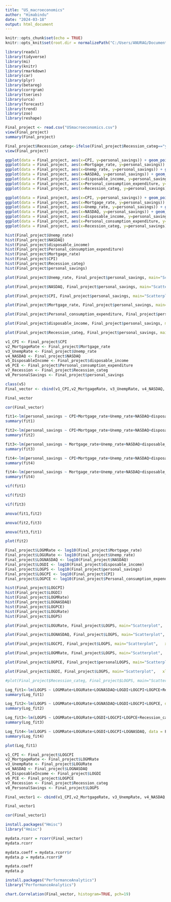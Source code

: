 ---
title: "US_macroeconomics"
author: "Himabindu"
date: "2024-03-18"
output: html_document
---

```{r setup, include=FALSE}
knitr::opts_chunk$set(echo = TRUE)
knitr::opts_knit$set(root.dir = normalizePath("C:/Users/ANURAG/Documents/Course540"))
```

```{r libraries}
library(readxl)
library(tidyverse)
library(mi)
library(knitr)
library(rmarkdown)
library(car)
library(plyr)
library(betareg)
library(corrgram)
library(tseries)
library(urca)
library(forecast)
library(trend)
library(zoo)
library(reshape)
```

```{r read the data}
Final_project <- read.csv("USmacroeconomics.csv")
view(Final_project)
summary(Final_project)
```

```{r}
Final_project$Recession_categ<-ifelse(Final_project$Recession_categ=="yes",1,0)
view(Final_project)
```


```{r graph the data}
ggplot(data = Final_project, aes(x=CPI, y=personal_savings)) + geom_point(size=2)
ggplot(data = Final_project, aes(x=Mortgage_rate, y=personal_savings)) + geom_point(size=2)
ggplot(data = Final_project, aes(x=Unemp_rate, y=personal_savings)) + geom_point(size=2)
ggplot(data = Final_project, aes(x=NASDAQ, y=personal_savings)) + geom_point(size=2)
ggplot(data = Final_project, aes(x=disposable_income, y=personal_savings)) + geom_point(size=2)
ggplot(data = Final_project, aes(x=Personal_consumption_expenditure, y=personal_savings)) + geom_point(size=2)
ggplot(data = Final_project, aes(x=Recession_categ, y=personal_savings)) + geom_point(size = 2)
```

```{r}
ggplot(data = Final_project, aes(x=CPI, y=personal_savings)) + geom_point(size=2) + geom_smooth()
ggplot(data = Final_project, aes(x=Mortgage_rate, y=personal_savings)) + geom_point(size=2) + geom_smooth()
ggplot(data = Final_project, aes(x=Unemp_rate, y=personal_savings)) + geom_point(size=2) + geom_smooth()
ggplot(data = Final_project, aes(x=NASDAQ, y=personal_savings)) + geom_point(size=2) + geom_smooth()
ggplot(data = Final_project, aes(x=disposable_income, y=personal_savings)) + geom_point(size=2) + geom_smooth()
ggplot(data = Final_project, aes(x=Personal_consumption_expenditure, y=personal_savings)) + geom_point(size=2) + geom_smooth()
ggplot(data = Final_project, aes(x=Recession_categ, y=personal_savings)) + geom_point(size = 2) +geom_smooth()
```


```{r}
hist(Final_project$Unemp_rate)
hist(Final_project$NASDAQ)
hist(Final_project$disposable_income)
hist(Final_project$Personal_consumption_expenditure)
hist(Final_project$Mortgage_rate)
hist(Final_project$CPI)
hist(Final_project$Recession_categ)
hist(Final_project$personal_savings)
```



```{r}
plot(Final_project$Unemp_rate, Final_project$personal_savings, main="Scatterplot",   xlab="unemp rate ", ylab="savings ", pch=19)

plot(Final_project$NASDAQ, Final_project$personal_savings, main="Scatterplot",   xlab="NASDAQ ", ylab="savings ", pch=19)

plot(Final_project$CPI, Final_project$personal_savings, main="Scatterplot",   xlab="CPI ", ylab="savings ", pch=19)

plot(Final_project$Mortgage_rate, Final_project$personal_savings, main="Scatterplot",   xlab="Mortgage Rate ", ylab="savings ", pch=19)

plot(Final_project$Personal_consumption_expenditure, Final_project$personal_savings, main="Scatterplot",   xlab="Personal Consumption Expediture ", ylab="savings ", pch=19)

plot(Final_project$disposable_income, Final_project$personal_savings, main="Scatterplot",   xlab="Disposable Income ", ylab="savings ", pch=19)

plot(Final_project$Recession_categ, Final_project$personal_savings, main="Scatterplot",   xlab="Recession ", ylab="savings ", pch=19)
```

```{r vectors}

v1_CPI <- Final_project$CPI
v2_MortgageRate <- Final_project$Mortgage_rate
v3_UnempRate <- Final_project$Unemp_rate
v4_NASDAQ <- Final_project$NASDAQ
v5_DisposableIncome <- Final_project$disposable_income
v6_PCE <- Final_project$Personal_consumption_expenditure
v7_Recession <- Final_project$Recession_categ
v8_PersonalSavings <- Final_project$personal_savings

class(v5)
Final_vector <- cbind(v1_CPI,v2_MortgageRate, v3_UnempRate, v4_NASDAQ, v5_DisposableIncome, v6_PCE, v7_Recession, v8_PersonalSavings )

Final_vector
```

```{r correlation matrix}
cor(Final_vector)
```

```{r linear model}
fit1<-lm(personal_savings ~ CPI+Mortgage_rate+Unemp_rate+NASDAQ+disposable_income+Personal_consumption_expenditure+Recession_categ, data = Final_project)
summary(fit1)
```

```{r linear model2}
fit2<-lm(personal_savings ~ CPI+Mortgage_rate+Unemp_rate+NASDAQ+disposable_income+Personal_consumption_expenditure, data = Final_project)
summary(fit2)
```

```{r linear model3}
fit3<-lm(personal_savings ~ Mortgage_rate+Unemp_rate+NASDAQ+disposable_income+Personal_consumption_expenditure, data = Final_project)
summary(fit3)
```
```{r}
fit4<-lm(personal_savings ~ CPI+Mortgage_rate+Unemp_rate+NASDAQ+disposable_income, data = Final_project)
summary(fit4)
```
```{r}
fit4<-lm(personal_savings ~ Mortgage_rate+Unemp_rate+NASDAQ+disposable_income+Personal_consumption_expenditure, data = Final_project)
summary(fit4)
```

```{r collinearity test}
vif(fit1)

```

```{r}
vif(fit2)
```

```{r}
vif(fit3)
```
```{r}
anova(fit1,fit2)
```

```{r}
anova(fit2,fit3)
```

```{r}
anova(fit3,fit1)
```

```{r}
plot(fit2)
```

```{r}
Final_project$LOGMRate <- log10(Final_project$Mortgage_rate)
Final_project$LOGURate <- log10(Final_project$Unemp_rate)
Final_project$LOGNASDAQ <- log10(Final_project$NASDAQ)
Final_project$LOGDI <- log10(Final_project$disposable_income)
Final_project$LOGPS <- log10(Final_project$personal_savings)
Final_project$LOGCPI <- log10(Final_project$CPI)
Final_project$LOGPCE <- log10(Final_project$Personal_consumption_expenditure)
```

```{r}
hist(Final_project$LOGCPI)
hist(Final_project$LOGDI)
hist(Final_project$LOGMRate)
hist(Final_project$LOGNASDAQ)
hist(Final_project$LOGPCE)
hist(Final_project$LOGURate)
hist(Final_project$LOGPS)
```

```{r}
plot(Final_project$LOGURate, Final_project$LOGPS, main="Scatterplot",   xlab="LOG unemployment rate ", ylab="LOG savings ", pch=19).

plot(Final_project$LOGNASDAQ, Final_project$LOGPS, main="Scatterplot",   xlab="LOG NASDAQ ", ylab="LOG savings ", pch=19)

plot(Final_project$LOGCPI, Final_project$LOGPS, main="Scatterplot",   xlab="LOG CPI ", ylab="LOG savings ", pch=19)

plot(Final_project$LOGMRate, Final_project$LOGPS, main="Scatterplot",   xlab="LOG Mortgage Rate ", ylab="LOG savings ", pch=19)

plot(Final_project$LOGPCE, Final_project$personalLOGPS, main="Scatterplot",   xlab="LOG Personal Consumption Expediture ", ylab="LOG savings ", pch=19)

plot(Final_project$LOGDI, Final_project$LOGPS, main="Scatterplot",   xlab="LOG Disposable Income ", ylab="LOG savings ", pch=19)

#plot(Final_project$Recession_categ, Final_project$LOGPS, main="Scatterplot",   xlab="Recession ", ylab="LOG savings ", pch=19)
```


```{r regression - tranformed variables}
Log_fit1<-lm(LOGPS ~ LOGMRate+LOGURate+LOGNASDAQ+LOGDI+LOGCPI+LOGPCE+Recession_categ, data = Final_project)
summary(Log_fit1)
```

```{r}
Log_fit2<-lm(LOGPS ~ LOGMRate+LOGURate+LOGNASDAQ+LOGDI+LOGCPI+LOGPCE, data = Final_project)
summary(Log_fit2)
```


```{r}
Log_fit3<-lm(LOGPS ~ LOGMRate+LOGURate+LOGDI+LOGCPI+LOGPCE+Recession_categ, data = Final_project)
summary(Log_fit3)
```

```{r}
Log_fit4<-lm(LOGPS ~ LOGMRate+LOGURate+LOGDI+LOGCPI+LOGNASDAQ, data = Final_project)
summary(Log_fit4)
```

```{r}
plot(Log_fit1)
```



```{r}
v1_CPI <- Final_project$LOGCPI
v2_MortgageRate <- Final_project$LOGMRate
v3_UnempRate <- Final_project$LOGURate
v4_NASDAQ <- Final_project$LOGNASDAQ
v5_DisposableIncome <- Final_project$LOGDI
v6_PCE <- Final_project$LOGPCE
v7_Recession <- Final_project$Recession_categ
v8_PersonalSavings <- Final_project$LOGPS

Final_vector1 <- cbind(v1_CPI,v2_MortgageRate, v3_UnempRate, v4_NASDAQ, v5_DisposableIncome, v6_PCE, v7_Recession, v8_PersonalSavings )

Final_vector1
```

```{r}
cor(Final_vector1)
```


```{r}
install.packages("Hmisc")
library("Hmisc")
```

```{r correlation and p values}
mydata.rcorr = rcorr(Final_vector)
mydata.rcorr

mydata.coeff = mydata.rcorr$r
mydata.p = mydata.rcorr$P

mydata.coeff
mydata.p
```

```{r}
install.packages("PerformanceAnalytics")
library("PerformanceAnalytics")
```

```{r}
chart.Correlation(Final_vector, histogram=TRUE, pch=19)
```


